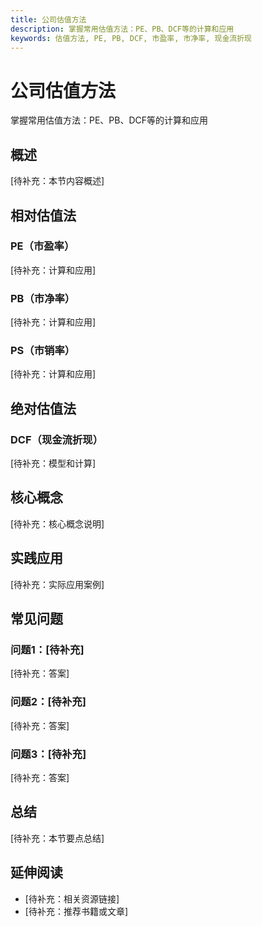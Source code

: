 ```yaml
---
title: 公司估值方法
description: 掌握常用估值方法：PE、PB、DCF等的计算和应用
keywords: 估值方法, PE, PB, DCF, 市盈率, 市净率, 现金流折现
---
```


# 公司估值方法

掌握常用估值方法：PE、PB、DCF等的计算和应用

## 概述

[待补充：本节内容概述]

## 相对估值法

### PE（市盈率）
[待补充：计算和应用]

### PB（市净率）
[待补充：计算和应用]

### PS（市销率）
[待补充：计算和应用]

## 绝对估值法

### DCF（现金流折现）
[待补充：模型和计算]

## 核心概念

[待补充：核心概念说明]

## 实践应用

[待补充：实际应用案例]

## 常见问题

### 问题1：[待补充]
[待补充：答案]

### 问题2：[待补充]
[待补充：答案]

### 问题3：[待补充]
[待补充：答案]

## 总结

[待补充：本节要点总结]

## 延伸阅读

- [待补充：相关资源链接]
- [待补充：推荐书籍或文章]
